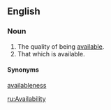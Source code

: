 ==English==
===Noun===
#The quality of being [[available]].
#That which is available.

====Synonyms====
[[availableness]]

[[ru:Availability]]
